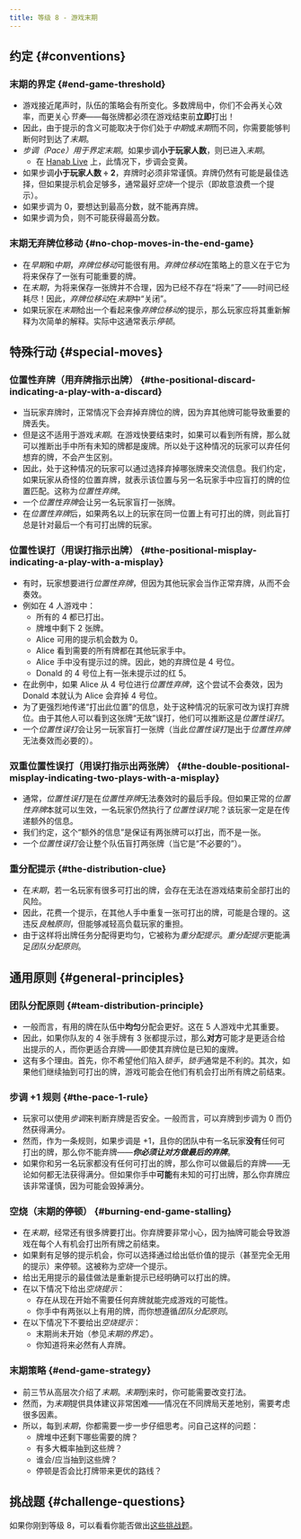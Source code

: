 ```yaml
---
title: 等级 8 - 游戏末期
---
```


## 约定 \{#conventions}

### 末期的界定 \{#end-game-threshold\}

- 游戏接近尾声时，队伍的策略会有所变化。多数牌局中，你们不会再关心效率，而更关心*节奏*——每张牌都必须在游戏结束前**立即**打出！
- 因此，由于提示的含义可能取决于你们处于*中期*或*末期*而不同，你需要能够判断何时到达了*末期*。
- *步调（Pace）*用于界定*末期*。如果步调**小于玩家人数**，则已进入*末期*。
  - 在 [Hanab Live](https://hanab.live) 上，此情况下，步调会变黄。
- 如果步调**小于玩家人数 ÷ 2**，弃牌时必须非常谨慎。弃牌仍然有可能是最佳选择，但如果提示机会足够多，通常最好*空烧*一个提示（即故意浪费一个提示）。
- 如果步调为 0，要想达到最高分数，就不能再弃牌。
- 如果步调为负，则不可能获得最高分数。

### 末期无弃牌位移动 \{#no-chop-moves-in-the-end-game\}

- 在*早期*和*中期*，*弃牌位移动*可能很有用。*弃牌位移动*在策略上的意义在于它为将来保存了一张有可能重要的牌。
- 在*末期*，为将来保存一张牌并不合理，因为已经不存在“将来”了——时间已经耗尽！因此，*弃牌位移动*在*末期*中“关闭”。
- 如果玩家在*末期*给出一个看起来像*弃牌位移动*的提示，那么玩家应将其重新解释为次简单的解释。实际中这通常表示*停顿*。

## 特殊行动 \{#special-moves\}

### 位置性弃牌（用弃牌指示出牌） \{#the-positional-discard-indicating-a-play-with-a-discard\}

- 当玩家弃牌时，正常情况下会弃掉弃牌位的牌，因为弃其他牌可能导致重要的牌丢失。
- 但是这不适用于游戏*末期*。在游戏快要结束时，如果可以看到所有牌，那么就可以推断出手中所有未知的牌都是废牌。所以处于这种情况的玩家可以弃任何想弃的牌，不会产生区别。
- 因此，处于这种情况的玩家可以通过选择弃掉哪张牌来交流信息。我们约定，如果玩家从奇怪的位置弃牌，就表示该位置与另一名玩家手中应盲打的牌的位置匹配。这称为*位置性弃牌*。
- 一个*位置性弃牌*会让另一名玩家盲打一张牌。
- 在*位置性弃牌*后，如果两名以上的玩家在同一位置上有可打出的牌，则此盲打总是针对最后一个有可打出牌的玩家。

### 位置性误打（用误打指示出牌） \{#the-positional-misplay-indicating-a-play-with-a-misplay\}

- 有时，玩家想要进行*位置性弃牌*，但因为其他玩家会当作正常弃牌，从而不会奏效。
- 例如在 4 人游戏中：
  - 所有的 4 都已打出。
  - 牌堆中剩下 2 张牌。
  - Alice 可用的提示机会数为 0。
  - Alice 看到需要的所有牌都在其他玩家手中。
  - Alice 手中没有提示过的牌。因此，她的弃牌位是 4 号位。
  - Donald 的 4 号位上有一张未提示过的红 5。
- 在此例中，如果 Alice 从 4 号位进行*位置性弃牌*，这个尝试不会奏效，因为 Donald 本就认为 Alice 会弃掉 4 号位。
- 为了更强烈地传递“打出此位置”的信息，处于这种情况的玩家可改为误打弃牌位。由于其他人可以看到这张牌“无故”误打，他们可以推断这是*位置性误打*。
- 一个*位置性误打*会让另一玩家盲打一张牌（当此*位置性误打*是出于*位置性弃牌*无法奏效而必要的）。

### 双重位置性误打（用误打指示出两张牌） \{#the-double-positional-misplay-indicating-two-plays-with-a-misplay\}

- 通常，*位置性误打*是在*位置性弃牌*无法奏效时的最后手段。但如果正常的*位置性弃牌*本就可以生效，一名玩家仍然执行了*位置性误打*呢？该玩家一定是在传递额外的信息。
- 我们约定，这个“额外的信息”是保证有两张牌可以打出，而不是一张。
- 一个*位置性误打*会让整个队伍盲打两张牌（当它是“不必要的”）。

### 重分配提示 \{#the-distribution-clue\}

- 在*末期*，若一名玩家有很多可打出的牌，会存在无法在游戏结束前全部打出的风险。
- 因此，花费一个提示，在其他人手中重复一张可打出的牌，可能是合理的。这违反*良触原则*，但能够减轻高负载玩家的重担。
- 由于这样将出牌任务分配得更均匀，它被称为*重分配提示*。*重分配提示*更能满足*团队分配原则*。

## 通用原则 \{#general-principles\}

### 团队分配原则 \{#team-distribution-principle\}

- 一般而言，有用的牌在队伍中**均匀**分配会更好。这在 5 人游戏中尤其重要。
- 因此，如果你队友的 4 张手牌有 3 张都提示过，那么**对方**可能才是更适合给出提示的人，而你更适合弃牌——即使其弃牌位是已知的废牌。
- 这有多个理由。首先，你不希望他们陷入*锁手*，*锁手*通常是不利的。其次，如果他们继续抽到可打出的牌，游戏可能会在他们有机会打出所有牌之前结束。

### 步调 +1 规则 \{#the-pace-1-rule\}

- 玩家可以使用*步调*来判断弃牌是否安全。一般而言，可以弃牌到步调为 0 而仍然获得满分。
- 然而，作为一条规则，如果步调是 +1，且你的团队中有一名玩家**没有**任何可打出的牌，那么你不能弃牌——<Em>**你必须让对方做最后的弃牌**</Em>。
- 如果你和另一名玩家都没有任何可打出的牌，那么你可以做最后的弃牌——无论如何都无法获得满分。但如果你手中**可能**有未知的可打出牌，那么你弃牌应该非常谨慎，因为可能会毁掉满分。

### 空烧（末期的停顿） \{#burning-end-game-stalling\}

- 在*末期*，经常还有很多牌要打出。你弃牌要非常小心，因为抽牌可能会导致游戏在每个人有机会打出所有牌之前结束。
- 如果剩有足够的提示机会，你可以选择通过给出低价值的提示（甚至完全无用的提示）来停顿。这被称为*空烧*一个提示。
- 给出无用提示的最佳做法是重新提示已经明确可以打出的牌。
- 在以下情况下给出*空烧提示*：
  - 存在从现在开始不需要任何弃牌就能完成游戏的可能性。
  - 你手中有两张以上有用的牌，而你想遵循*团队分配原则*。
- 在以下情况下不要给出*空烧提示*：
  - 末期尚未开始（参见*末期的界定*）。
  - 你知道将来必然有人弃牌。

### 末期策略 \{#end-game-strategy\}

- 前三节从高层次介绍了*末期*。*末期*到来时，你可能需要改变打法。
- 然而，为*末期*提供具体建议非常困难——情况在不同牌局天差地别，需要考虑很多因素。
- 所以，每到*末期*，你都需要一步一步仔细思考。问自己这样的问题：
  - 牌堆中还剩下哪些需要的牌？
  - 有多大概率抽到这些牌？
  - 谁会/应当抽到这些牌？
  - 停顿是否会比打牌带来更优的路线？

## 挑战题 \{#challenge-questions\}

如果你刚到等级 8，可以看看你能否做出[这些挑战题](challenge-questions/level-8.mdx)。
